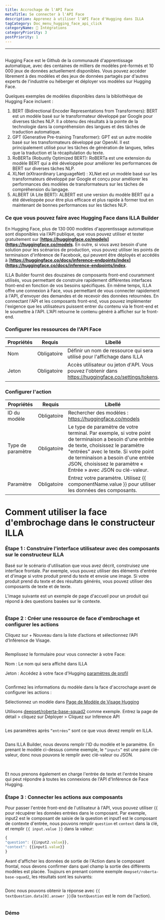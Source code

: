 ```yaml
---
title: Accrochage de l'API Face
metaTitle: Se connecter à l'API Face
description: Apprenez à utiliser l'API Face d'Hugging dans ILLA
tagCategory: Doc_menu_hugging_face_api_click
categoryName: 🔨 Intégrations
categoryPriority: 3
postPriority: 1
---
```


* * *

## <Heading hidden>API Face câlinage</Heading>

Hugging Face est le Github de la communauté d'apprentissage automatique, avec des centaines de milliers de modèles pré-formés et 10 000 jeux de données actuellement disponibles. Vous pouvez accéder librement à des modèles et des jeux de données partagés par d'autres experts de l'industrie ou héberger et déployer vos modèles sur Hugging Face.

Quelques exemples de modèles disponibles dans la bibliothèque de Hugging Face incluent :

1.  BERT (Bidirectional Encoder Representations from Transformers): BERT est un modèle basé sur le transformateur développé par Google pour diverses tâches NLP. Il a obtenu des résultats à la pointe de la technologie dans la compréhension des langues et des tâches de traduction automatique.
2.  GPT (Generative Pre-training Transformer): GPT est un autre modèle basé sur les transformateurs développé par OpenAI. Il est principalement utilisé pour les tâches de génération de langues, telles que la traduction et la récapitulation du texte.
3.  RoBERTa (Robustly Optimized BERT): RoBERTa est une extension du modèle BERT qui a été développée pour améliorer les performances de BERT sur diverses tâches NLP.
4.  XLNet (eXtraordinary LanguageNet) : XLNet est un modèle basé sur les transformateurs développé par Google et conçu pour améliorer les performances des modèles de transformateurs sur les tâches de compréhension du langage.
5.  ALBERT (A Lite BERT): ALBERT est une version du modèle BERT qui a été développée pour être plus efficace et plus rapide à former tout en maintenant de bonnes performances sur les tâches NLP.

### Ce que vous pouvez faire avec Hugging Face dans ILLA Builder

En Hugging Face, plus de 130 000 modèles d'apprentissage automatique sont disponibles via l'API publique, que vous pouvez utiliser et tester gratuitement sur \[**<https://huggingface.co/models>](<https://huggingface.co/models>**. En outre, si vous avez besoin d'une solution pour les scénarios de production, vous pouvez utiliser les points de terminaison d'inférence de Facebook, qui peuvent être déployés et accédés à \[**<https://huggingface.co/docs/inference-endpoints/index>](<https://huggingface.co/docs/inference-endpoints/index>**.

ILLA Builder fournit des douzaines de composants front-end couramment utilisés, vous permettant de construire rapidement différentes interfaces front-end en fonction de vos besoins spécifiques. En même temps, ILLA offre une connexion à Face, vous permettant de vous connecter rapidement à l'API, d'envoyer des demandes et de recevoir des données retournées. En connectant l'API et les composants front-end, vous pouvez implémenter l'exigence que les utilisateurs puissent entrer du contenu via le front-end et le soumettre à l'API. L'API retourne le contenu généré à afficher sur le front-end.

### Configurer les ressources de l'API Face

| Propriétés | Requis      | Libellé                                                                                               |
| ---------- | ----------- | ----------------------------------------------------------------------------------------------------- |
| Nom        | Obligatoire | Définir un nom de ressource qui sera utilisé pour l'affichage dans ILLA                               |
| Jeton      | Obligatoire | Accès utilisateur ou jeton d'API. Vous pouvez l'obtenir dans https://huggingface.co/settings/tokens.  |

### Configurer l'action

| Propriétés        | Requis      | Libellé                                                                                                                                                                                                                                                                                   |
| ----------------- | ----------- | ----------------------------------------------------------------------------------------------------------------------------------------------------------------------------------------------------------------------------------------------------------------------------------------- |
| ID du modèle      | Obligatoire | Rechercher des modèles : https://huggingface.co/models                                                                                                                                                                                                                                    |
| Type de paramètre | Obligatoire | Le type de paramètre de votre terminal. Par exemple, si votre point de terminaison a besoin d'une entrée de texte, choisissez le paramètre "entrées" avec le texte. Si votre point de terminaison a besoin d'une entrée JSON, choisissez le paramètre « Entrée » avec JSON ou clé-valeur. |
| Paramètre         | Obligatoire | Entrez votre paramètre. Utilisez {{ componentName.value }} pour utiliser les données des composants.                                                                                                                                                                                      |

# Comment utiliser la face d'embrochage dans le constructeur ILLA

### Étape 1 : Construire l'interface utilisateur avec des composants sur le constructeur ILLA

Basé sur le scénario d'utilisation que vous avez décrit, construisez une interface frontale. Par exemple, vous pouvez utiliser des éléments d'entrée et d'image si votre produit prend du texte et envoie une image. Si votre produit prend du texte et des résultats générés, vous pouvez utiliser des composants de texte et de texte.

L'image suivante est un exemple de page d'accueil pour un produit qui répond à des questions basées sur le contexte.

<img src='https://cdn.illacloud.com/official-website/img/docs/connect/hfapi1.png' alt="" />

### Étape 2 : Créer une ressource de face d'embrochage et configurer les actions

Cliquez sur + Nouveau dans la liste d’actions et sélectionnez l’API d’Inférence de Visage.

<img src='https://cdn.illacloud.com/official-website/img/docs/connect/hfapi2.png' alt="" />

Remplissez le formulaire pour vous connecter à votre Face:

Nom : Le nom qui sera affiché dans ILLA

Jeton : Accédez à votre face d'Hugging [paramètres de profil]([https://huggingface.co/settings/tokens](https://huggingface.co/settings/tokens))

<img src='https://cdn.illacloud.com/official-website/img/docs/connect/hfapi3.png' alt="" />

Confirmez les informations du modèle dans la face d'accrochage avant de configurer les actions :

Sélectionnez un modèle dans [Page de Modèle de Visage Hugging]([https://huggingface.co/models](https://huggingface.co/models))

Utilisons [deepset/roberta-base-squad2]([https://huggingface.co/deepset/roberta-base-squad2](https://huggingface.co/deepset/roberta-base-squad2)) comme exemple. Entrez la page de détail > cliquez sur Déployer > Cliquez sur Inférence API

<img src='https://cdn.illacloud.com/official-website/img/docs/connect/hfapi4.png' alt="" />

Les paramètres après `“entrées”` sont ce que vous devez remplir en ILLA. 

<img src='https://cdn.illacloud.com/official-website/img/docs/connect/hfapi5.png' alt="" />

Dans ILLA Builder, nous devons remplir l'ID du modèle et le paramètre. En prenant le modèle ci-dessus comme exemple, le `“inputs”` est une paire clé-valeur, donc nous pouvons le remplir avec clé-valeur ou JSON. 

<img src='https://cdn.illacloud.com/official-website/img/docs/connect/hfapi6.png' alt="" />

<img src='https://cdn.illacloud.com/official-website/img/docs/connect/hfapi7.png' alt="" />

Et nous prenons également en charge l'entrée de texte et l'entrée binaire qui peut répondre à toutes les connexions de l'API d'Inférence de Face Hugging.

### Étape 3 : Connecter les actions aux composants

Pour passer l'entrée front-end de l'utilisateur à l'API, vous pouvez utiliser {{ pour récupérer les données entrées dans le composant. Par exemple, input2 est le composant de saisie de la question et input1 est le composant de contexte d'entrée, nous pouvons remplir `question` et `context` dans la clé, et remplir `{{ input.value }}` dans la valeur:

```jsx
{
"question": {{input2.value}},
"context": {{input1.value}}
}
```

Avant d'afficher les données de sortie de l'Action dans le composant frontal, nous devons confirmer dans quel champ la sortie des différents modèles est placée. Toujours en prenant comme exemple `deepset/roberta-base-squad2`, les résultats sont les suivants:

<img src='https://cdn.illacloud.com/official-website/img/docs/connect/hfapi8.png' alt="" />

Donc nous pouvons obtenir la réponse avec `{{ textQuestion.data[0].answer }}`(la `textQuestion` est le nom de l'action). 

<img src='https://cdn.illacloud.com/official-website/img/docs/connect/hfapi9.png' alt="" />

### Démo

<img src='https://cdn.illacloud.com/official-website/img/docs/connect/hfapi10.gif' alt="" />

<img src='https://cdn.illacloud.com/official-website/img/docs/connect/hfapi11.gif' alt="" />

